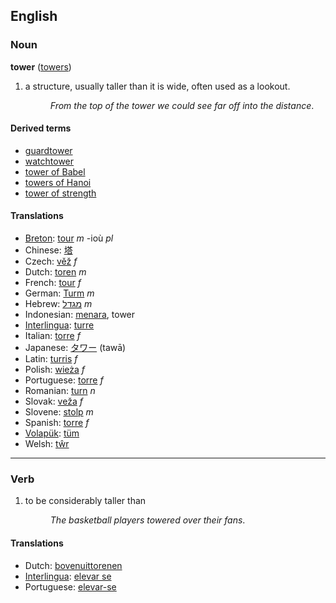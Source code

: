== English ==
=== Noun ===
'''tower''' ([[towers]])

#a structure, usually taller than it is wide, often used as a lookout.
#:''From the top of the tower we could see far off into the distance''.

==== Derived terms ====
*[[guardtower]]
*[[watchtower]]
*[[tower of Babel]]
*[[towers of Hanoi]]
*[[tower of strength]]

==== Translations ====
*[[Breton]]: [[tour]] ''m'' -ioù ''pl''
*Chinese: [[塔]]
*Czech: [[věž]] ''f''
*Dutch: [[toren]] ''m''
*French: [[tour]] ''f''
*German: [[Turm]] ''m''
*Hebrew: [[מגדל]] ''m''
*Indonesian: [[menara]], tower
*[[Interlingua]]: [[turre]]
*Italian: [[torre]] ''f''
*Japanese: [[タワー]] (tawā)
*Latin: [[turris]] ''f''
*Polish: [[wieża]] ''f''
*Portuguese: [[torre]] ''f''
*Romanian: [[turn]] ''n''
*Slovak: [[veža]] ''f''
*Slovene: [[stolp]] ''m''
*Spanish: [[torre]] ''f''
*[[Volapük]]: [[tüm]]
*Welsh: [[tŵr]]

----

<!-- if it's only ever a verb with "over" it's a phrasal verb and should have its own page -->
=== Verb ===
#to be considerably taller than
#:''The basketball players towered over their fans''.

==== Translations ====
*Dutch: [[bovenuittorenen]]
*[[Interlingua]]: [[elevar se]]
*Portuguese: [[elevar-se]]